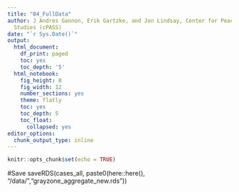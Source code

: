 ```yaml
---
title: "04_FullData"
author: J Andres Gannon, Erik Gartzke, and Jon Lindsay, Center for Peace and Security
  Studies (cPASS)
date: "`r Sys.Date()`"
output:
  html_document:
    df_print: paged
    toc: yes
    toc_depth: '5'
  html_notebook:
    fig_height: 8
    fig_width: 12
    number_sections: yes
    theme: flatly
    toc: yes
    toc_depth: 5
    toc_float:
      collapsed: yes
editor_options:
  chunk_output_type: inline
---
```


```r
knitr::opts_chunk$set(echo = TRUE)
```

#Save
saveRDS(cases_all, paste0(here::here(), "/data/","grayzone_aggregate_new.rds"))

